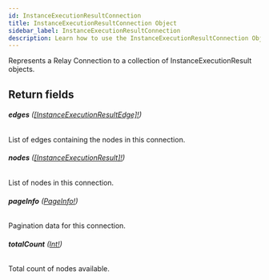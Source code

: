```yaml
---
id: InstanceExecutionResultConnection
title: InstanceExecutionResultConnection Object
sidebar_label: InstanceExecutionResultConnection
description: Learn how to use the InstanceExecutionResultConnection Object for 's API.
---
```


Represents a Relay Connection to a collection of InstanceExecutionResult objects.

## Return fields

###### <b>edges</b> ([[InstanceExecutionResultEdge]!](api/schema/object/InstanceExecutionResultEdge.mdx))

List of edges containing the nodes in this connection.

###### <b>nodes</b> ([[InstanceExecutionResult]!](api/schema/object/InstanceExecutionResult.mdx))

List of nodes in this connection.

###### <b>pageInfo</b> ([PageInfo!](api/schema/object/PageInfo.mdx))

Pagination data for this connection.

###### <b>totalCount</b> ([Int!](api/schema/scalar/Int.mdx))

Total count of nodes available.
